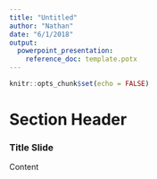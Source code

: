 ```yaml
---
title: "Untitled"
author: "Nathan"
date: "6/1/2018"
output: 
  powerpoint_presentation:
    reference_doc: template.potx
---
```


```r
knitr::opts_chunk$set(echo = FALSE)
```

# Section Header

### Title Slide

Content